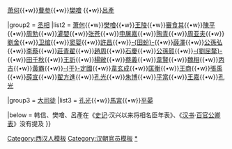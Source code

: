 {{Navbox
|name = 西汉丞相
|title = [[西漢丞相、相國、大司徒列表|西漢丞相、相國、大司徒]]
|state = autocollapse

|group1 = [[相国]]
|list1 = [[韩信]]{{•w}}[[萧何]]{{•w}}[[曹参]]{{•w}}[[樊噲]] {{•w}}[[呂產]] 

|group2 = [[丞相]]
|list2 = [[萧何]]{{•w}}[[樊噲]]{{•w}}[[王陵 (西汉)|王陵]]{{•w}}[[審食其]]{{•w}}[[陈平 (汉朝)|陳平]]{{•w}}[[周勃]]{{•w}}[[灌嬰]]{{•w}}[[张苍]]{{•w}}[[申屠嘉]]{{•w}}[[陶青]]{{•w}}[[周亚夫]]{{•w}}[[劉舍]]{{•w}}[[卫绾]]{{•w}}[[窦婴]]{{•w}}[[許昌 (西漢丞相)|許昌]]{{•w}}[[田蚡|-{田蚡}-]]{{•w}}[[薛澤]]{{•w}}[[公孫弘]]{{•w}}[[李蔡]]{{•w}}[[莊青翟]]{{•w}}[[赵周 (汉朝)|趙周]]{{•w}}[[石慶]]{{•w}}[[公孫賀]]{{•w}}[[劉屈氂|-{劉屈氂}-]]{{•w}}[[田千秋]]{{•w}}[[王訢]]{{•w}}[[楊敞]]{{•w}}[[蔡義]]{{•w}}[[韋賢]]{{•w}}[[魏相 (汉朝)|魏相]]{{•w}}[[丙吉]]{{•w}}[[黃霸]]{{•w}}[[于定国|-{于}-定國]]{{•w}}[[韋玄成]]{{•w}}[[匡衡]]{{•w}}[[王商 (樂昌侯)|王商]]{{•w}}[[张禹 (西汉)|張禹]]{{•w}}[[薛宣]]{{•w}}[[翟方進]]{{•w}}[[孔光]]{{•w}}[[朱博]]{{•w}}[[平當]]{{•w}}[[王嘉 (平陵)|王嘉]]{{•w}}[[孔光]]

|group3 = [[司徒|大司徒]]
|list3 = [[孔光]]{{•w}}[[馬宮]]{{•w}}[[平晏]]

|below = 韩信、樊噲、呂產在《[[史记]]·汉兴以来将相名臣年表》、《[[汉书]]·[[百官公卿表]]》没有提及
}}
<noinclude>
[[Category:西汉人模板]]
[[Category:汉朝官员模板]]
[[Category:西汉丞相|*]]
</noinclude>